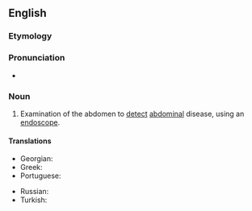 ==English==

===Etymology===
{{confix|abdomino|scopy|lang=en}}

===Pronunciation===
* {{a|US}} {{IPA|/æbˌdɑm.ɪnˈɑs.kə.pi/|lang=en}}

===Noun===
{{en-noun|-}}

# {{lb|en|medicine}} Examination of the abdomen to [[detect]] [[abdominal]] disease, using an [[endoscope]].

====Translations====
{{trans-top|Examination of the abdomen using an endoscope}}
* Georgian: {{t+|ka|აბდომინოსკოპია|sc=Geor}}
* Greek: {{t+|el|λαπαροσκόπηση|f|sc=Grek}}
* Portuguese: {{t+|pt|abdominoscopia|f}}
{{trans-mid}}
* Russian: {{t|ru|абдоминоскопия|f|sc=Cyrl}}
* Turkish: {{t|tr|abdominoskopi}}
{{trans-bottom}}